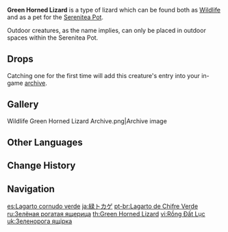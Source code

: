 {{Furnishing Infobox
|id             = 369134
|image          = Wildlife Green Horned Lizard Icon.png
|category       = Animal
|subcategory    = Outdoor Creature
|quality        = 3
|adeptal_energy = 100
|load           = 350
|reduced_load   = 350
|description    = A small lizard with horns on its head that can often be found in shadowy bushes.<br />These lizards have lovely green scales and will discard their tails to escape when caught.<br />Lizard tails have special medicinal properties when dried and ground down into a powder. Some crazy alchemists have even found a way to process them into catalysts for explosions.<br />Once they are separated from the body, these tails will lose their vitality and curl up.<br />Out in the wild, some large birds prey upon the lizards, so they naturally live in fear of the two teapot spirits in the Realm Within.
|lbType         = Wildlife
|lbFamily       = Other Wildlife
|lbGroup        = Lizards
|source1        = Omni-Ubiquity Net
}}
{{Description|A small lizard with horns on its head that can often be found in shadowy bushes.<br />These lizards have lovely green scales and will discard their tails to escape when caught.<br />Lizard tails have special medicinal properties when dried and ground down into a powder. Some crazy alchemists have even found a way to process them into catalysts for explosions.<br />Once they are separated from the body, these tails will lose their vitality and curl up.|[[Archive]] Description}}
'''Green Horned Lizard''' is a type of lizard which can be found both as [[Wildlife]] and as a pet for the [[Serenitea Pot]].

Outdoor creatures, as the name implies, can only be placed in outdoor spaces within the Serenitea Pot.

==Drops==
{{Card|Lizard Tail|1}}

Catching one for the first time will add this creature's entry into your in-game [[archive]].

==Gallery==
<gallery>
Wildlife Green Horned Lizard Archive.png|Archive image
</gallery>

==Other Languages==
{{Other Languages
|en      = Green Horned Lizard
|zhs     = 绿角蜥
|zhs_rm  = Lǜjiǎo Xī
|zht     = 綠角蜥
|zht_rm  = Lǜjiǎo Xī
|zh_tl   = 
|ja      = 緑トカゲ
|ja_rm   = Midori Tokage
|ja_tl   = Green Lizard
|ko      = 초록뿔 도마뱀
|ko_rm   = Chorokppul Domabaem
|ko_tl   = Green Horn Lizard
|es      = Lagarto cornudo verde
|es_tl   = Green Horned Lizard
|fr      = Lézard à cornes vert
|fr_tl   = Green-Horned Lizard
|ru      = Зелёная рогатая ящерица
|ru_tl   = Green Horned Lizard
|th      = Green Horned Lizard
|vi      = Rồng Đất Lục
|vi_tl   = 
|de      = Grünhornechse
|de_tl   = Green Horn Lizard
|id      = Green Horned Lizard
|pt      = Lagarto de Chifre Verde
|pt_tl   = 
|tr      = Yeşil Boynuzlu Kertenkele
|tr_tl   = 
|it      = Lucertola dalle corna verdi
|it_tl   = 
}}

==Change History==
{{Change History|1.0}}

==Navigation==
{{Wildlife Navbox|state=collapsed}}
{{Furnishing Navbox/Living|Animal}}

[[es:Lagarto cornudo verde]]
[[ja:緑トカゲ]]
[[pt-br:Lagarto de Chifre Verde]]
[[ru:Зелёная рогатая ящерица]]
[[th:Green Horned Lizard]]
[[vi:Rồng Đất Lục]]
[[uk:Зеленорога ящірка]]